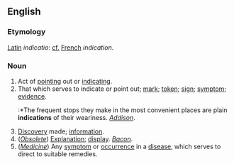 ==English==

===Etymology===
[[Latin]] ''indicatio'': [[cf.]] [[French]] ''indication''.

===Noun===
#Act of [[point]]ing out or [[indicate|indicating]].
#That which serves to indicate or point out; [[mark]]; [[token]]; [[sign]]; [[symptom]]; [[evidence]].
#:*The frequent stops they make in the most convenient places are plain '''indications''' of their weariness. ''[[Addison]]''.
#[[Discovery]] made; [[information]].
#(''[[Obsolete]]'') [[Explanation]]; [[display]]. ''[[Bacon]]''.
#(''[[Medicine]]'') Any [[symptom]] or [[occurrence]] in a [[disease]], which serves to direct to suitable remedies.